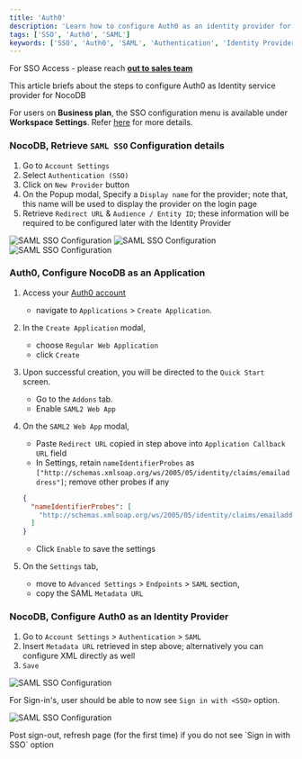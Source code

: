 ```yaml
---
title: 'Auth0' 
description: 'Learn how to configure Auth0 as an identity provider for NocoDB.' 
tags: ['SSO', 'Auth0', 'SAML']
keywords: ['SSO', 'Auth0', 'SAML', 'Authentication', 'Identity Provider']
---
```


<Callout type="info">For SSO Access - please reach [**out to sales team**](https://cal.com/nocodb)</Callout>

This article briefs about the steps to configure Auth0 as Identity service provider for NocoDB

<Callout type="info">For users on **Business plan**, the SSO configuration menu is available under **Workspace Settings**.
    Refer [here](/docs/product-docs/account-settings/authentication#business-plan) for more details.</Callout>

### NocoDB, Retrieve `SAML SSO` Configuration details
1. Go to `Account Settings`
2. Select `Authentication (SSO)`
3. Click on `New Provider` button
4. On the Popup modal, Specify a `Display name` for the provider; note that, this name will be used to display the provider on the login page
5. Retrieve `Redirect URL` & `Audience / Entity ID`; these information will be required to be configured later with the Identity Provider

![SAML SSO Configuration](/img/v2/account-settings/SSO-1.png)
![SAML SSO Configuration](/img/v2/account-settings/SAML-2.png)
![SAML SSO Configuration](/img/v2/account-settings/SAML-3.png)


### Auth0, Configure NocoDB as an Application
1. Access your [Auth0 account](https://auth0.com/)  
    - navigate to `Applications` > `Create Application`.
2. In the `Create Application` modal, 
    - choose `Regular Web Application` 
    - click `Create`
3. Upon successful creation, you will be directed to the `Quick Start` screen.
    - Go to the `Addons` tab.
    - Enable `SAML2 Web App`
4. On the `SAML2 Web App` modal, 
    - Paste `Redirect URL` copied in step above into `Application Callback URL` field
    - In Settings, retain `nameIdentifierProbes` as `["http://schemas.xmlsoap.org/ws/2005/05/identity/claims/emailaddress"]`; remove other probes if any
   ```json
   {
     "nameIdentifierProbes": [
       "http://schemas.xmlsoap.org/ws/2005/05/identity/claims/emailaddress"
     ]
   }
   ```
   - Click `Enable` to save the settings

5. On the `Settings` tab, 
    - move to `Advanced Settings` > `Endpoints` > `SAML` section,
    - copy the SAML `Metadata URL`

[//]: # (3. Upon successful creation, you will be directed to the `Quick Start` screen. )
[//]: # (    - Go to the `Settings` tab.)
[//]: # (    - Paste `Redirect URI` copied in step above into `Allowed Callback URLs` field)
[//]: # (    - `Save`)


### NocoDB, Configure Auth0 as an Identity Provider
1. Go to `Account Settings` > `Authentication` > `SAML`
2. Insert `Metadata URL` retrieved in step above; alternatively you can configure XML directly as well
3. `Save`

![SAML SSO Configuration](/img/v2/account-settings/SAML-4.png)

For Sign-in's, user should be able to now see `Sign in with <SSO>` option.

![SAML SSO Configuration](/img/v2/account-settings/SSO-SignIn.png)

<Callout type="note">
Post sign-out, refresh page (for the first time) if you do not see `Sign in with SSO` option
</Callout>